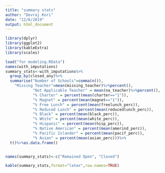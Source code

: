 ```yaml
---
title: "summary stats"
author: "Devraj Kori"
date: "12/6/2019"
output: html_document
---
```


```r
library(dplyr)
library(ggplot2)
library(kableExtra)
library(scales)
```


```r
load("for modeling.RData")
names(with_imputations)
summary_stats<-with_imputations%>%
  group_by(closed_any)%>%
  summarise("Number of Schools"=comma(n()),
    "Missing Teacher"=mean(missing_teacher)%>%percent(),
            "Not Applicable Teacher" = mean(na_teacher)%>%percent(),
            "% Charter" = percent(mean(charter=="1")),
            "% Magnet" = percent(mean(magnet=="1")),
            "% Free Lunch" = percent(mean(freelunch_perc)),
            "% Reduced Lunch" = percent(mean(reducedlunch_perc)),
            "% Black" = percent(mean(black_perc)),
            "% White" = percent(mean(white_perc)),
            "% Hispanic" = percent(mean(hisp_perc)),
            "% Native American" = percent(mean(amerind_perc)),
            "% Pacific Islander" = percent(mean(pacif_perc)),
            "% Asian" = percent(mean(asian_perc)))%>%
  t()%>%as.data.frame()


names(summary_stats)<-c("Remained Open", "Closed")

kable(summary_stats,format="latex",row.names=TRUE)

```
